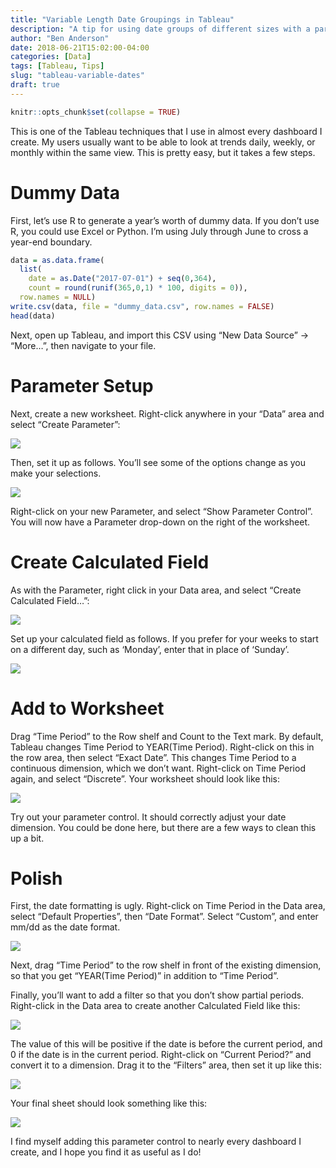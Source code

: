 ```yaml
---
title: "Variable Length Date Groupings in Tableau"
description: "A tip for using date groups of different sizes with a parameter dropdown"
author: "Ben Anderson"
date: 2018-06-21T15:02:00-04:00
categories: [Data]
tags: [Tableau, Tips]
slug: "tableau-variable-dates"
draft: true
---
```


```r
knitr::opts_chunk$set(collapse = TRUE)
```

This is one of the Tableau techniques that I use in almost every dashboard I create. My users usually want to be able to look at trends daily, weekly, or monthly within the same view. This is pretty easy, but it takes a few steps.

# Dummy Data

First, let's use R to generate a year's worth of dummy data. If you don't use R, you could use Excel or Python. I'm using July through June to cross a year-end boundary.

```r
data = as.data.frame(
  list(
    date = as.Date("2017-07-01") + seq(0,364),
    count = round(runif(365,0,1) * 100, digits = 0)),
  row.names = NULL)
write.csv(data, file = "dummy_data.csv", row.names = FALSE)
head(data)
```

Next, open up Tableau, and import this CSV using "New Data Source" -> "More...", then navigate to your file. 

<!-- ![](/post/2018-06-21-variable-length-date-buckets-in-tableau_files/tableau-variable-dates_import.png) -->
# Parameter Setup
Next, create a new worksheet. Right-click anywhere in your "Data" area and select "Create Parameter":

![](/post/2018-06-21-variable-length-date-buckets-in-tableau_files/tableau-variable-dates_parameter.png)

Then, set it up as follows. You'll see some of the options change as you make your selections.

![](/post/2018-06-21-variable-length-date-buckets-in-tableau_files/tableau-variable-dates_parameter-setup.png)

Right-click on your new Parameter, and select "Show Parameter Control". You will now have a Parameter drop-down on the right of the worksheet.

# Create Calculated Field
As with the Parameter, right click in your Data area, and select "Create Calculated Field...":

![](/post/2018-06-21-variable-length-date-buckets-in-tableau_files/tableau-variable-dates_calc-field.png)

Set up your calculated field as follows. If you prefer for your weeks to start on a different day, such as 'Monday', enter that in place of 'Sunday'.

![](/post/2018-06-21-variable-length-date-buckets-in-tableau_files/tableau-variable-dates_calc-field-setup.png)

# Add to Worksheet
Drag "Time Period" to the Row shelf and Count to the Text mark. By default, Tableau changes Time Period to YEAR(Time Period). Right-click on this in the row area, then select "Exact Date". This changes Time Period to a continuous dimension, which we don't want. Right-click on Time Period again, and select "Discrete". Your worksheet should look like this:

![](/post/2018-06-21-variable-length-date-buckets-in-tableau_files/tableau-variable-dates_worksheet.png)

Try out your parameter control. It should correctly adjust your date dimension. You could be done here, but there are a few ways to clean this up a bit.

# Polish
First, the date formatting is ugly. Right-click on Time Period in the Data area, select "Default Properties", then "Date Format". Select "Custom", and enter mm/dd as the date format. 

![](/post/2018-06-21-variable-length-date-buckets-in-tableau_files/tableau-variable-dates_date-format.png)

Next, drag "Time Period" to the row shelf in front of the existing dimension, so that you get "YEAR(Time Period)" in addition to "Time Period". 

Finally, you'll want to add a filter so that you don't show partial periods. Right-click in the Data area to create another Calculated Field like this:

![](/post/2018-06-21-variable-length-date-buckets-in-tableau_files/tableau-variable-dates_current-period.png)

The value of this will be positive if the date is before the current period, and 0 if the date is in the current period. Right-click on "Current Period?" and convert it to a dimension. Drag it to the "Filters" area, then set it up like this:

![](/post/2018-06-21-variable-length-date-buckets-in-tableau_files/tableau-variable-dates_filter-setup.png)

Your final sheet should look something like this:

![](/post/2018-06-21-variable-length-date-buckets-in-tableau_files/tableau-variable-dates_worksheet-final.png)

I find myself adding this parameter control to nearly every dashboard I create, and I hope you find it as useful as I do!